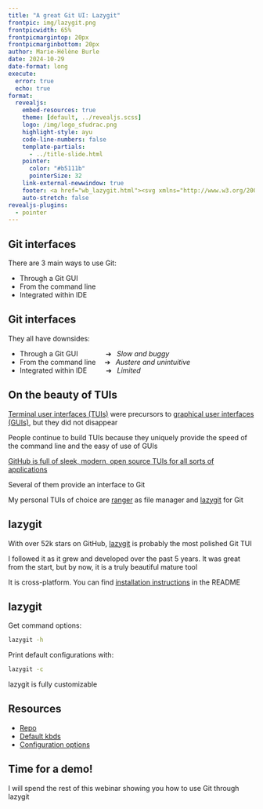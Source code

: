```yaml
---
title: "A great Git UI: Lazygit"
frontpic: img/lazygit.png
frontpicwidth: 65%
frontpicmargintop: 20px
frontpicmarginbottom: 20px
author: Marie-Hélène Burle
date: 2024-10-29
date-format: long
execute:
  error: true
  echo: true
format:
  revealjs:
    embed-resources: true
    theme: [default, ../revealjs.scss]
    logo: /img/logo_sfudrac.png
    highlight-style: ayu
    code-line-numbers: false
    template-partials:
      - ../title-slide.html
    pointer:
      color: "#b5111b"
      pointerSize: 32
    link-external-newwindow: true
    footer: <a href="wb_lazygit.html"><svg xmlns="http://www.w3.org/2000/svg" width="16" height="16" fill="rgb(153, 153, 153)" class="bi bi-arrow-90deg-up" viewBox="0 0 16 16"><path fill-rule="evenodd" d="M4.854 1.146a.5.5 0 0 0-.708 0l-4 4a.5.5 0 1 0 .708.708L4 2.707V12.5A2.5 2.5 0 0 0 6.5 15h8a.5.5 0 0 0 0-1h-8A1.5 1.5 0 0 1 5 12.5V2.707l3.146 3.147a.5.5 0 1 0 .708-.708l-4-4z"/></svg>&nbsp;Back to webinar page</a>
    auto-stretch: false
revealjs-plugins:
  - pointer
---
```


## Git interfaces {.center}

There are 3 main ways to use Git:

- Through a Git GUI
- From the command line
- Integrated within IDE

## Git interfaces {.center}

They all have downsides:

- Through a Git GUI &emsp;&emsp;&emsp;&ensp;&nbsp;➔ &ensp;*Slow and buggy*
- From the command line &ensp;&ensp;➔ &ensp;*Austere and unintuitive*
- Integrated within IDE &emsp;&emsp;&ensp;➔ &ensp;*Limited*

## On the beauty of TUIs {.center}

[Terminal user interfaces (TUIs)](https://en.wikipedia.org/wiki/Text-based_user_interface) were precursors to [graphical user interfaces (GUIs)](https://en.wikipedia.org/wiki/Graphical_user_interface), but they did not disappear

People continue to build TUIs because they uniquely provide the speed of the command line and the easy of use of GUIs

[GitHub is full of sleek, modern, open source TUIs for all sorts of applications](https://github.com/rothgar/awesome-tuis)

Several of them provide an interface to Git

My personal TUIs of choice are [ranger](https://github.com/ranger/ranger) as file manager and [lazygit](https://github.com/jesseduffield/lazygit) for Git

## lazygit {.center}

With over 52k stars on GitHub, [lazygit](https://github.com/jesseduffield/lazygit) is probably the most polished Git TUI

I followed it as it grew and developed over the past 5 years. It was great from the start, but by now, it is a truly beautiful mature tool

It is cross-platform. You can find [installation instructions](https://github.com/jesseduffield/lazygit?tab=readme-ov-file#installation) in the README

## lazygit {.center}

Get command options:

```.bash
lazygit -h
```

Print default configurations with:

```.bash
lazygit -c
```

:::{.note}

lazygit is fully customizable

:::

## Resources {.center}

- [Repo](https://github.com/jesseduffield/lazygit)
- [Default kbds](https://github.com/jesseduffield/lazygit/blob/master/docs/keybindings/Keybindings_en.md)
- [Configuration options](https://github.com/jesseduffield/lazygit/blob/v0.44.1/docs/Config.md)

## Time for a demo! {.center}

I will spend the rest of this webinar showing you how to use Git through lazygit
